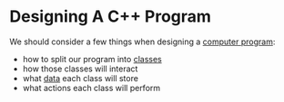 # Designing A C++ Program

We should consider a few things when designing a 
[computer program](/what-is-a-computer-program):
- how to split our program into [classes](/what-is-a-class)
- how those classes will interact
- what [data](/what-are-class-members) each class will store
- what actions each class will perform